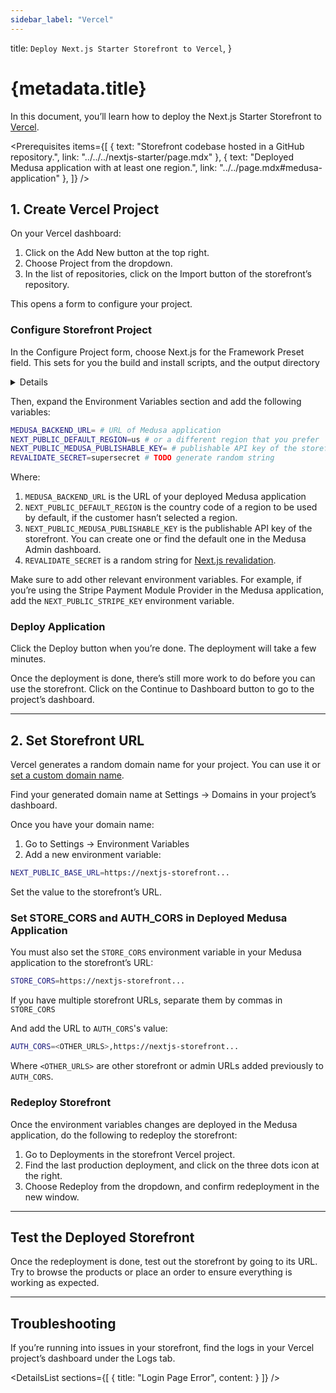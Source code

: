 ```yaml
---
sidebar_label: "Vercel"
---
```



  title: `Deploy Next.js Starter Storefront to Vercel`,
}

# {metadata.title}

In this document, you’ll learn how to deploy the Next.js Starter Storefront to [Vercel](https://vercel.com).

<Prerequisites items={[
  {
    text: "Storefront codebase hosted in a GitHub repository.",
    link: "../../../nextjs-starter/page.mdx"
  },
  {
    text: "Deployed Medusa application with at least one region.",
    link: "../../page.mdx#medusa-application"
  },
]} />

## 1. Create Vercel Project

On your Vercel dashboard:

1. Click on the Add New button at the top right.
2. Choose Project from the dropdown.
3. In the list of repositories, click on the Import button of the storefront’s repository.

This opens a form to configure your project.

### Configure Storefront Project

In the Configure Project form, choose Next.js for the Framework Preset field. This sets for you the build and install scripts, and the output directory

<Details summaryContent="Expected Values">

- `build` script:
    
```bash npm2yarn
npm run build
```

- `install` script:

```bash npm2yarn
npm install
```

- output directory: `.next`

</Details>

Then, expand the Environment Variables section and add the following variables:

```bash
MEDUSA_BACKEND_URL= # URL of Medusa application
NEXT_PUBLIC_DEFAULT_REGION=us # or a different region that you prefer
NEXT_PUBLIC_MEDUSA_PUBLISHABLE_KEY= # publishable API key of the storefront's sales channel
REVALIDATE_SECRET=supersecret # TODO generate random string
```

Where:

1. `MEDUSA_BACKEND_URL` is the URL of your deployed Medusa application
2. `NEXT_PUBLIC_DEFAULT_REGION` is the country code of a region to be used by default, if the customer hasn’t selected a region.
3. `NEXT_PUBLIC_MEDUSA_PUBLISHABLE_KEY` is the publishable API key of the storefront. You can create one or find the default one in the Medusa Admin dashboard.
4. `REVALIDATE_SECRET` is a random string for [Next.js revalidation](https://nextjs.org/docs/app/building-your-application/data-fetching/fetching-caching-and-revalidating#on-demand-revalidation).

Make sure to add other relevant environment variables. For example, if you’re using the Stripe Payment Module Provider in the Medusa application, add the `NEXT_PUBLIC_STRIPE_KEY` environment variable.

### Deploy Application

Click the  Deploy button when you’re done. The deployment will take a few minutes.

Once the deployment is done, there’s still more work to do before you can use the storefront. Click on the Continue to Dashboard button to go to the project’s dashboard.

---

## 2. Set Storefront URL

Vercel generates a random domain name for your project. You can use it or [set a custom domain name](https://vercel.com/guides/how-do-i-add-a-custom-domain-to-my-vercel-project).

<Note title="Tip">

Find your generated domain name at Settings → Domains in your project’s dashboard.

</Note>

Once you have your domain name:

1. Go to Settings → Environment Variables
2. Add a new environment variable:

```bash
NEXT_PUBLIC_BASE_URL=https://nextjs-storefront...
```

Set the value to the storefront’s URL.

### Set STORE_CORS and AUTH_CORS in Deployed Medusa Application

You must also set the `STORE_CORS` environment variable in your Medusa application to the storefront’s URL:

```bash
STORE_CORS=https://nextjs-storefront...
```

<Note title="Tip">

If you have multiple storefront URLs, separate them by commas in `STORE_CORS`

</Note>

And add the URL to `AUTH_CORS`'s value:

```bash
AUTH_CORS=<OTHER_URLS>,https://nextjs-storefront...
```

Where `<OTHER_URLS>` are other storefront or admin URLs added previously to `AUTH_CORS`. 

### Redeploy Storefront

Once the environment variables changes are deployed in the Medusa application, do the following to redeploy the storefront:

1. Go to Deployments in the storefront Vercel project.
2. Find the last production deployment, and click on the three dots icon at the right.
3. Choose Redeploy from the dropdown, and confirm redeployment in the new window.

---

## Test the Deployed Storefront

Once the redeployment is done, test out the storefront by going to its URL. Try to browse the products or place an order to ensure everything is working as expected.

---

## Troubleshooting

If you’re running into issues in your storefront, find the logs in your Vercel project’s dashboard under the Logs tab.

<DetailsList
  sections={[
    {
      title: "Login Page Error",
      content: <RewritesError />
    }
  ]}
/>